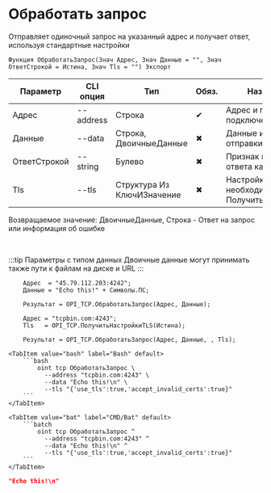 ﻿---
sidebar_position: 7
description: Обработать запрос и другие функции для работы с TCP в Открытом пакете интеграций - бесплатной open-source библиотеке интеграций для 1С:Предприятие 8, OneScript и CLI
keywords: [1C, 1С, 1С:Предприятие, 1С:Предприятие 8.3, API, Интеграция, Сервисы, Обмен, OneScript, CLI, TCP]
---


# Обработать запрос
 Отправляет одиночный запрос на указанный адрес и получает ответ, используя стандартные настройки



`Функция ОбработатьЗапрос(Знач Адрес, Знач Данные = "", Знач ОтветСтрокой = Истина, Знач Tls = "") Экспорт`

  | Параметр | CLI опция | Тип | Обяз. | Назначение |
  |-|-|-|-|-|
  | Адрес | --address | Строка | &#x2714; | Адрес и порт для подключения |
  | Данные | --data | Строка, ДвоичныеДанные | &#x2716; | Данные или текст для отправки |
  | ОтветСтрокой | --string | Булево | &#x2716; | Признак получения ответа как строки |
  | Tls | --tls | Структура Из КлючИЗначение | &#x2716; | Настройки TLS, если необходимо. См. ПолучитьНастройкиTls |

  
  Возвращаемое значение:   ДвоичныеДанные, Строка - Ответ на запрос или информация об ошибке

<br/>

:::tip
Параметры с типом данных Двоичные данные могут принимать также пути к файлам на диске и URL
:::
<br/>



```bsl title="Пример использования для 1С:Предприятие/OneScript"
    Адрес  = "45.79.112.203:4242";
    Данные = "Echo this!" + Символы.ПС;

    Результат = OPI_TCP.ОбработатьЗапрос(Адрес, Данные);

    Адрес = "tcpbin.com:4243";
    Tls   = OPI_TCP.ПолучитьНастройкиTLS(Истина);

    Результат = OPI_TCP.ОбработатьЗапрос(Адрес, Данные, , Tls);
```
    

 <Tabs>
  
    <TabItem value="bash" label="Bash" default>
        ```bash
            oint tcp ОбработатьЗапрос \
              --address "tcpbin.com:4243" \
              --data "Echo this!\n" \
              --tls "{'use_tls':true,'accept_invalid_certs':true}"
        ```
    </TabItem>
  
    <TabItem value="bat" label="CMD/Bat" default>
        ```batch
            oint tcp ОбработатьЗапрос ^
              --address "tcpbin.com:4243" ^
              --data "Echo this!\n" ^
              --tls "{'use_tls':true,'accept_invalid_certs':true}"
        ```
    </TabItem>
</Tabs>


```json title="Результат"
"Echo this!\n"
```
